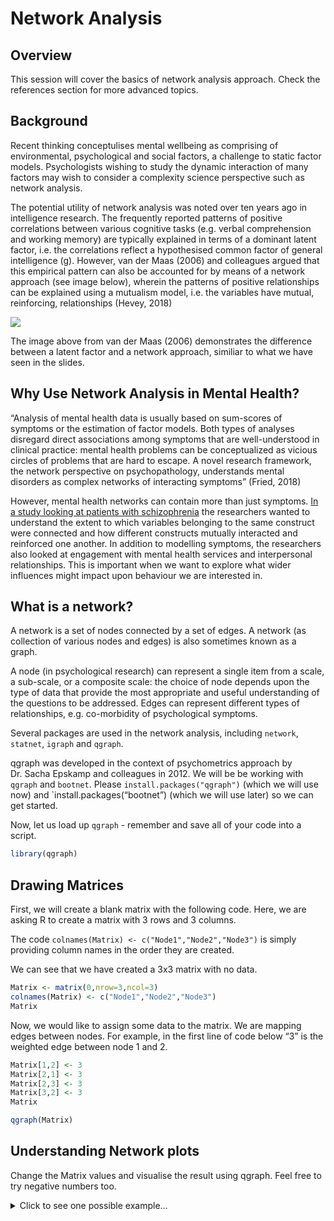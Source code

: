 # Network Analysis

## Overview

This session will cover the basics of network analysis approach. Check the references section for more advanced topics.

## Background

Recent thinking conceptulises mental wellbeing as comprising of environmental, psychological and social factors, a challenge to static factor models. Psychologists wishing to study the dynamic interaction of many factors may wish to consider a complexity science perspective such as network analysis.

The potential utility of network analysis was noted over ten years ago in intelligence research. The frequently reported patterns of positive correlations between various cognitive tasks (e.g. verbal comprehension and working memory) are typically explained in terms of a dominant latent factor, i.e. the correlations reflect a hypothesised common factor of general intelligence (g). However, van der Maas (2006) and colleagues argued that this empirical pattern can also be accounted for by means of a network approach (see image below), wherein the patterns of positive relationships can be explained using a mutualism model, i.e. the variables have mutual, reinforcing, relationships (Hevey, 2018)

<img src="images/mutualism.png">

The image above from van der Maas (2006) demonstrates the difference between a latent factor and a network approach, similiar to what we have seen in the slides.

## Why Use Network Analysis in Mental Health?

"Analysis of mental health data is usually based on sum-scores of symptoms or the estimation of factor models. Both types of analyses disregard direct associations among symptoms that are well-understood in clinical practice: mental health problems can be conceptualized as vicious circles of problems that are hard to escape. A novel research framework, the network perspective on psychopathology, understands mental disorders as complex networks of interacting symptoms" (Fried, 2018)

However, mental health networks can contain more than just symptoms. [In a study looking at patients with schizophrenia](https://jamanetwork.com/journals/jamapsychiatry/fullarticle/2671414?casa_token=nGUSw-yIg1YAAAAA%3aXJz4Ehq44lBBE3iDqQhuNSGgJfafMX9lGyiDx9YxHJpVSFVOJo0gkA0NdrEGhY9T-6mvlB17) the researchers wanted to understand the extent to which variables belonging to the same construct were connected and how different constructs mutually interacted and reinforced one another. In addition to modelling symptoms, the researchers also looked at engagement with mental health services and interpersonal relationships. This is important when we want to explore what wider influences might impact upon behaviour we are interested in.

## What is a network?

A network is a set of nodes connected by a set of edges. A network (as collection of various nodes and edges) is also sometimes known as a graph.

A node (in psychological research) can represent a single item from a scale, a sub-scale, or a composite scale: the choice of node depends upon the type of data that provide the most appropriate and useful understanding of the questions to be addressed. Edges can represent different types of relationships, e.g. co-morbidity of psychological symptoms.

Several packages are used in the network analysis, including `network`, `statnet`, `igraph` and `qgraph`.

qgraph was developed in the context of psychometrics approach by Dr. Sacha Epskamp and colleagues in 2012. We will be be working with `qgraph` and `bootnet`. Please `install.packages("qgraph")` (which we will use now) and `install.packages("bootnet") (which we will use later) so we can get started. 

Now, let us load up `qgraph` - remember and save all of your code into a script.

```r
library(qgraph)
```

## Drawing Matrices

First, we will create a blank matrix with the following code. Here, we are asking R to create a matrix with 3 rows and 3 columns.

The code `colnames(Matrix) <- c("Node1","Node2","Node3")` is simply providing column names in the order they are created.

We can see that we have created a 3x3 matrix with no data.
```r
Matrix <- matrix(0,nrow=3,ncol=3)
colnames(Matrix) <- c("Node1","Node2","Node3")
Matrix
```

Now, we would like to assign some data to the matrix. We are mapping edges between nodes. For example, in the first line of code below "3" is the weighted edge between node 1 and 2. 

```r
Matrix[1,2] <- 3
Matrix[2,1] <- 3
Matrix[2,3] <- 3
Matrix[3,2] <- 3
Matrix
```

```r
qgraph(Matrix)
```
## Understanding Network plots

Change the Matrix values and visualise the result using qgraph. Feel free to try negative numbers too. 

<details>
<summary>Click to see one possible example...</summary>
```r
Matrix[1,2] <- 3
Matrix[2,1] <- 3
Matrix[2,3] <- -3
Matrix[3,2] <- 3

qgraph(Matrix)
```

## Task

Please run the following code and look at *both* the visualisation of the nodes and the strength plot, what do you think this tells us about node 2?


```r
Matrix[1,2] <- 3
Matrix[2,1] <- 3
Matrix[2,3] <- 3
Matrix[3,2] <- 3

data_frame <- qgraph(Matrix)

centralityPlot(data_frame)
```

